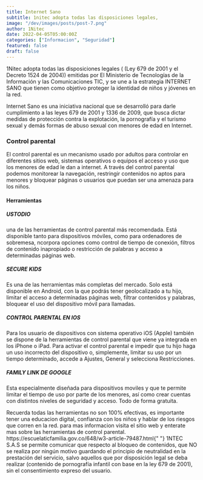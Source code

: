 ```yaml
---
title: Internet Sano
subtitle: 1nitec adopta todas las disposiciones legales,
image: "/dev/images/posts/post-7.png"
author: 1Nitec
date: 2022-04-05T05:00:00Z
categories: ["Informacion", "Seguridad"]
featured: false
draft: false
---
```


1Nitec adopta todas las disposiciones legales ( (Ley 679 de 2001 y el Decreto 1524 de 2004)) emitidas por El Ministerio de Tecnologías de la Información y las Comunicaciones TIC, y se une a la estrategia INTERNET SANO que tienen como objetivo proteger la identidad de niños y jóvenes en la red.

Internet Sano es una iniciativa nacional que se desarrolló para darle cumplimiento a las leyes 679 de 2001 y 1336 de 2009, que busca dictar medidas de protección contra la explotación, la pornografía y el turismo sexual y demás formas de abuso sexual con menores de edad en Internet.

### Control parental

El control parental es un mecanismo usado por adultos para controlar en diferentes sitios web, sistemas operativos o equipos el acceso y uso que los menores de edad le dan a internet.
A través del control parental podemos monitorear la navegación, restringir contenidos no aptos para menores y bloquear páginas o usuarios que puedan ser una amenaza para los niños.

#### Herramientas

##### USTODIO

una de las herramientas de control parental más recomendada. Está disponible tanto para dispositivos móviles, como para ordenadores de sobremesa, ncorpora opciones como control de tiempo de conexión, filtros de contenido inapropiado o restricción de palabras y acceso a determinadas páginas web.

##### SECURE KIDS

Es una de las herramientas más completas del mercado. Solo está disponible en Android, con la que podrás tener geolocalizado a tu hijo, limitar el acceso a determinadas páginas web, filtrar contenidos y palabras, bloquear el uso del dispositivo móvil para llamadas.

##### CONTROL PARENTAL EN IOS

Para los usuario de dispositivos con sistema operativo iOS (Apple) también se dispone de la herramientas de control parental que viene ya integrada en los iPhone o iPad. Para activar el control parental e impedir que tu hijo haga un uso incorrecto del dispositivo o, simplemente, limitar su uso por un tiempo determinado, accede a Ajustes, General y selecciona Restricciones.

##### FAMILY LINK DE GOOGLE

Esta especialmente diseñada para dispositivos moviles y que te permite limitar el tiempo de uso por parte de los menores, así como crear cuentas con distintos niveles de seguridad y acceso. Todo de forma gratuita.

<Notice type="note">
  Recuerda todas las herramientas no son 100% efectivas, es importante tener una
  educacion digital, confianza con los niños y hablar de los riesgos que corren
  en la red. para mas informacion visita el sitio web y enterate mas sobre las
  herramientas de control parental.
  https://escuelaticfamilia.gov.co/648/w3-article-79487.html{" "}
</Notice>

<Notice type="info">
  1NTEC S.A.S se permite comunicar que respecto al bloqueo de contenidos, que NO
  se realiza por ningún motivo guardando el principio de neutralidad en la
  prestación del servicio, salvo aquellos que por disposición legal se deba
  realizar (contenido de pornografía infantil con base en la ley 679 de 2001),
  sin el consentimiento expreso del usuario.
</Notice>
